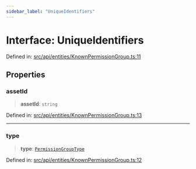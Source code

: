 ```yaml
---
sidebar_label: "UniqueIdentifiers"
---
```


# Interface: UniqueIdentifiers

Defined in: [src/api/entities/KnownPermissionGroup.ts:11](https://github.com/PolymeshAssociation/polymesh-sdk/blob/bee6a2fe7a8ce5db42a6982e793782182cde2153/src/api/entities/KnownPermissionGroup.ts#L11)

## Properties

### assetId

> **assetId**: `string`

Defined in: [src/api/entities/KnownPermissionGroup.ts:13](https://github.com/PolymeshAssociation/polymesh-sdk/blob/bee6a2fe7a8ce5db42a6982e793782182cde2153/src/api/entities/KnownPermissionGroup.ts#L13)

***

### type

> **type**: [`PermissionGroupType`](../../types/enumerations/PermissionGroupType.mdx)

Defined in: [src/api/entities/KnownPermissionGroup.ts:12](https://github.com/PolymeshAssociation/polymesh-sdk/blob/bee6a2fe7a8ce5db42a6982e793782182cde2153/src/api/entities/KnownPermissionGroup.ts#L12)
